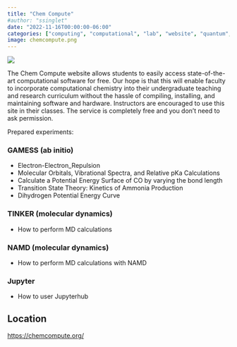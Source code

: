 ```yaml
---
title: "Chem Compute"
#author: "ssinglet"
date: "2022-11-16T00:00:00-06:00"
categories: ["computing", "computational", "lab", "website", "quantum", "mol dynamics"]
image: chemcompute.png
---
```

![](chemcompute.png)

The Chem Compute website allows students to easily access state-of-the-art computational software for free. Our hope is that this will enable faculty to incorporate computational chemistry into their undergraduate teaching and research curriculum without the hassle of compiling, installing, and maintaining software and hardware. Instructors are encouraged to use this site in their classes. The service is completely free and you don't need to ask permission.

Prepared experiments:


### GAMESS (ab initio) {#gamess--ab-initio}

-   Electron-Electron_Repulsion
-   Molecular Orbitals, Vibrational Spectra, and Relative pKa Calculations
-   Calculate a Potential Energy Surface of CO by varying the bond length
-   Transition State Theory: Kinetics of Ammonia Production
-   Dihydrogen Potential Energy Curve


### TINKER (molecular dynamics) {#tinker--molecular-dynamics}

-   How to perform MD calculations


### NAMD (molecular dynamics) {#namd--molecular-dynamics}

-   How to perform MD calculations with NAMD


### Jupyter {#jupyter}

-   How to user Jupyterhub


## Location {#location}

<https://chemcompute.org/>
